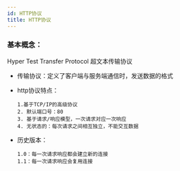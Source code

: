 ```yaml
---
id: HTTP协议
title: HTTP协议
---
```


### 基本概念：

Hyper Test Transfer Protocol 超文本传输协议

- 传输协议：定义了客户端与服务端通信时，发送数据的格式

- http协议特点：

  ```
  1.基于TCP/IP的高级协议
  2. 默认端口号：80
  3. 基于请求/响应模型，一次请求对应一次响应
  4. 无状态的：每次请求之间相互独立，不能交互数据 
  ```

- 历史版本：
  ```
  1.0：每一次请求响应都会建立新的连接
  1.1：每一次请求响应会复用连接
  ```




